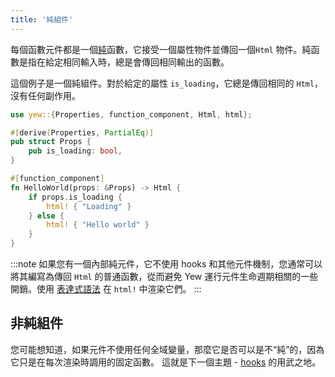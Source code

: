 ```yaml
---
title: '純組件'
---
```


每個函數元件都是一個[純](https://zh.wikipedia.org/zh-hk/%E7%BA%AF%E5%87%BD%E6%95%B0)函數，它接受一個屬性物件並傳回一個`Html` 物件。純函數是指在給定相同輸入時，總是會傳回相同輸出的函數。

這個例子是一個純組件。對於給定的屬性 `is_loading`，它總是傳回相同的 `Html`，沒有任何副作用。

```rust
use yew::{Properties, function_component, Html, html};

#[derive(Properties, PartialEq)]
pub struct Props {
    pub is_loading: bool,
}

#[function_component]
fn HelloWorld(props: &Props) -> Html {
    if props.is_loading {
        html! { "Loading" }
    } else {
        html! { "Hello world" }
    }
}
```

:::note
如果您有一個內部純元件，它不使用 hooks 和其他元件機制，您通常可以將其編寫為傳回 `Html` 的普通函數，從而避免 Yew 運行元件生命週期相關的一些開銷。使用 [表達式語法](concepts/html/literals-and-expressions.mdx#expressions) 在 `html!` 中渲染它們。
:::

## 非純組件

您可能想知道，如果元件不使用任何全域變量，那麼它是否可以是不“純”的，因為它只是在每次渲染時調用的固定函數。
這就是下一個主題 - [hooks](./hooks) 的用武之地。
